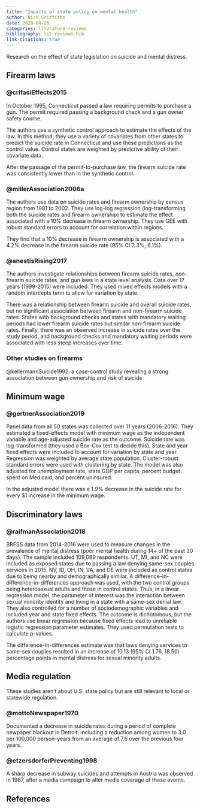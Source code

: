 ```yaml
---
title: "Impacts of state policy on mental health"
author: Nick Griffiths
date: 2020-04-26
categories: literature-reviews
bibliography: lit-reviews.bib
link-citations: true
---
```


Research on the effect of state legislation on suicide and mental distress.

## Firearm laws

### @crifasiEffects2015

In October 1995, Connecticut passed a law requiring permits to purchase a gun. The permit required passing a background check and a gun owner safety course.

The authors use a synthetic control approach to estimate the effects of the law. In this method, they use a variety of covariates from other states to predict the suicide rate in Connecticut and use these predictions as the control value. Control states are weighted by predictive ability of their covariate data.

After the passage of the permit-to-purchase law, the firearm suicide rate was consistently lower than in the synthetic control.

### @millerAssociation2006a

The authors use data on suicide rates and firearm ownership by census region from 1981 to 2002. They use log-log regression (log-transforming both the suicide rates and firearm ownership) to estimate the effect associated with a 10% decrease in firearm ownership. They use GEE with robust standard errors to account for correlation within regions.

They find that a 10% decrease in firearm ownership is associated with a 4.2% decrease in the firearm suicide rate (95% CI 2.3%, 6.1%).

### @anestisRising2017

The authors investigate relationships between firearm suicide rates, non-firearm suicide rates, and gun laws in a state level analysis. Data over 17 years (1999-2015) were included. They used mixed effects models with a random intercepts term to allow for variation by state.

There was a relationship between firearm suicide and overall suicide rates, but no significant association between firearm and non-firearm suicide rates. States with background checks and states with mandatory waiting periods had lower firearm suicide rates but similar non-firearm suicide rates. Finally, there was an observed increase in suicide rates over the study period, and background checks and mandatory waiting periods were associated with less steep increases over time.

### Other studies on firearms

@kellermannSuicide1992: a case-control study revealing a strong association between gun ownership and risk of suicide

## Minimum wage

### @gertnerAssociation2019

Panel data from all 50 states was collected over 11 years (2006-2016). They estimated a fixed-effects model with minimum wage as the independent variable and age-adjusted suicide rate as the outcome. Suicide rate was log-transformed (they used a Box-Cox test to decide this). State and year fixed effects were included to account for variation by state and year. Regression was weighted by average state population. Cluster-robust standard errors were used with clustering by state. The model was also adjusted for unemployment rate, state GDP per capita, percent budget spent on Medicaid, and percent uninsured.

In the adjusted model there was a 1.9% decrease in the suicide rate for every $1 increase in the minimum wage.

## Discriminatory laws

### @raifmanAssociation2018

BRFSS data from 2014-2016 were used to measure changes in the prevalence of mental distress (poor mental health during 14+ of the past 30 days). The sample included 109,089 respondents. UT, MI, and NC were included as exposed states due to passing a law denying same-sex couples services in 2015. NV, ID, OH, IN, VA, and DE were included as control states due to being nearby and demographically similar. A difference-in-difference-in-differences approach was used, with the two control groups being heterosexual adults and those in control states. Thus, in a linear regression model, the parameter of interest was the interaction between sexual minority identity and living in a state with a same-sex denial law. They also controlled for a number of sociodemographic variables and included year and state fixed effects. The outcome is dichotomous, but the authors use linear regression because fixed effects lead to unreliable logistic regression parameter estimates. They used permutation tests to calculate p-values.

The difference-in-differences estimate was that laws denying services to same-sex couples resulted in an increase of 10.13 (95% CI 1.76, 18.50) percentage points in mental distress for sexual minority adults.


## Media regulation

These studies aren't about U.S. state policy but are still relevant to local or statewide regulation.

### @mottoNewspaper1970

Documented a decrease in suicide rates during a period of complete newpaper blackout in Detroit, including a reduction among women to 3.0 per 100,000 person-years from an average of 7.6 over the previous four years.

### @etzersdorferPreventing1998

A sharp decrease in subway suicides and attempts in Austria was observed in 1987, after a media campaign to alter media coverage of these events.

## References

